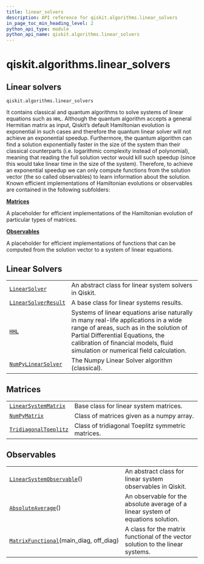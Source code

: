 ```yaml
---
title: linear_solvers
description: API reference for qiskit.algorithms.linear_solvers
in_page_toc_min_heading_level: 2
python_api_type: module
python_api_name: qiskit.algorithms.linear_solvers
---
```


<span id="qiskit-algorithms-linear-solvers" />

# qiskit.algorithms.linear\_solvers

## Linear solvers

`qiskit.algorithms.linear_solvers`

It contains classical and quantum algorithms to solve systems of linear equations such as `HHL`. Although the quantum algorithm accepts a general Hermitian matrix as input, Qiskit’s default Hamiltonian evolution is exponential in such cases and therefore the quantum linear solver will not achieve an exponential speedup. Furthermore, the quantum algorithm can find a solution exponentially faster in the size of the system than their classical counterparts (i.e. logarithmic complexity instead of polynomial), meaning that reading the full solution vector would kill such speedup (since this would take linear time in the size of the system). Therefore, to achieve an exponential speedup we can only compute functions from the solution vector (the so called observables) to learn information about the solution. Known efficient implementations of Hamiltonian evolutions or observables are contained in the following subfolders:

**[Matrices](#matrices)**

A placeholder for efficient implementations of the Hamiltonian evolution of particular types of matrices.

**[Observables](#observables)**

A placeholder for efficient implementations of functions that can be computed from the solution vector to a system of linear equations.

## Linear Solvers

|                                                                                                                                   |                                                                                                                                                                                                                                                       |
| --------------------------------------------------------------------------------------------------------------------------------- | ----------------------------------------------------------------------------------------------------------------------------------------------------------------------------------------------------------------------------------------------------- |
| [`LinearSolver`](qiskit.algorithms.linear_solvers.LinearSolver "qiskit.algorithms.linear_solvers.LinearSolver")                   | An abstract class for linear system solvers in Qiskit.                                                                                                                                                                                                |
| [`LinearSolverResult`](qiskit.algorithms.linear_solvers.LinearSolverResult "qiskit.algorithms.linear_solvers.LinearSolverResult") | A base class for linear systems results.                                                                                                                                                                                                              |
| [`HHL`](qiskit.algorithms.linear_solvers.HHL "qiskit.algorithms.linear_solvers.HHL")                                              | Systems of linear equations arise naturally in many real-life applications in a wide range of areas, such as in the solution of Partial Differential Equations, the calibration of financial models, fluid simulation or numerical field calculation. |
| [`NumPyLinearSolver`](qiskit.algorithms.linear_solvers.NumPyLinearSolver "qiskit.algorithms.linear_solvers.NumPyLinearSolver")    | The Numpy Linear Solver algorithm (classical).                                                                                                                                                                                                        |

## Matrices

|                                                                                                                                      |                                                   |
| ------------------------------------------------------------------------------------------------------------------------------------ | ------------------------------------------------- |
| [`LinearSystemMatrix`](qiskit.algorithms.linear_solvers.LinearSystemMatrix "qiskit.algorithms.linear_solvers.LinearSystemMatrix")    | Base class for linear system matrices.            |
| [`NumPyMatrix`](qiskit.algorithms.linear_solvers.NumPyMatrix "qiskit.algorithms.linear_solvers.NumPyMatrix")                         | Class of matrices given as a numpy array.         |
| [`TridiagonalToeplitz`](qiskit.algorithms.linear_solvers.TridiagonalToeplitz "qiskit.algorithms.linear_solvers.TridiagonalToeplitz") | Class of tridiagonal Toeplitz symmetric matrices. |

## Observables

|                                                                                                                                                    |                                                                                  |
| -------------------------------------------------------------------------------------------------------------------------------------------------- | -------------------------------------------------------------------------------- |
| [`LinearSystemObservable`](qiskit.algorithms.linear_solvers.LinearSystemObservable "qiskit.algorithms.linear_solvers.LinearSystemObservable")()    | An abstract class for linear system observables in Qiskit.                       |
| [`AbsoluteAverage`](qiskit.algorithms.linear_solvers.AbsoluteAverage "qiskit.algorithms.linear_solvers.AbsoluteAverage")()                         | An observable for the absolute average of a linear system of equations solution. |
| [`MatrixFunctional`](qiskit.algorithms.linear_solvers.MatrixFunctional "qiskit.algorithms.linear_solvers.MatrixFunctional")(main\_diag, off\_diag) | A class for the matrix functional of the vector solution to the linear systems.  |

